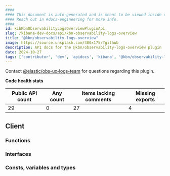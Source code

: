 ```yaml
---
####
#### This document is auto-generated and is meant to be viewed inside our experimental, new docs system.
#### Reach out in #docs-engineering for more info.
####
id: kibKbnObservabilityLogsOverviewPluginApi
slug: /kibana-dev-docs/api/kbn-observability-logs-overview
title: "@kbn/observability-logs-overview"
image: https://source.unsplash.com/400x175/?github
description: API docs for the @kbn/observability-logs-overview plugin
date: 2024-10-27
tags: ['contributor', 'dev', 'apidocs', 'kibana', '@kbn/observability-logs-overview']
---
```




Contact [@elastic/obs-ux-logs-team](https://github.com/orgs/elastic/teams/obs-ux-logs-team) for questions regarding this plugin.

**Code health stats**

| Public API count  | Any count | Items lacking comments | Missing exports |
|-------------------|-----------|------------------------|-----------------|
| 29 | 0 | 27 | 4 |

## Client

### Functions
<DocDefinitionList data={kbnObservabilityLogsOverviewObj.client.functions}/>

### Interfaces
<DocDefinitionList data={kbnObservabilityLogsOverviewObj.client.interfaces}/>

### Consts, variables and types
<DocDefinitionList data={kbnObservabilityLogsOverviewObj.client.misc}/>

